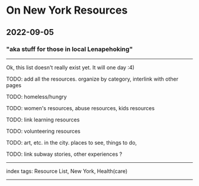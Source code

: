 # On New York Resources

## 2022-09-05

### "aka stuff for those in local Lenapehoking"

---

Ok, this list doesn't really exist yet. It will one day :4)

TODO: add all the resources. organize by category, interlink with other pages

TODO: homeless/hungry

TODO: women's resources, abuse resources, kids resources

TODO: link learning resources

TODO: volunteering resources

TODO: art, etc. in the city. places to see, things to do, 

TODO: link subway stories, other experiences ?

---

index tags: Resource List, New York, Health(care)

---

